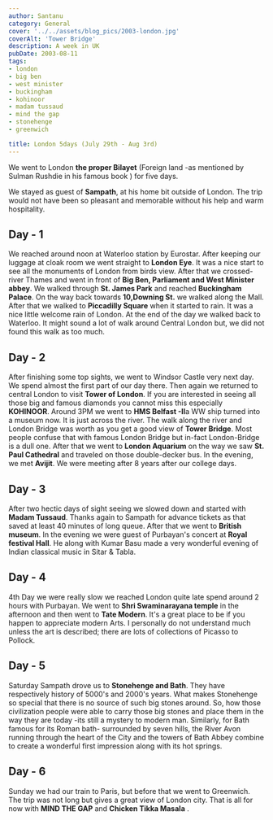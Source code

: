 ```yaml
---
author: Santanu
category: General
cover: '../../assets/blog_pics/2003-london.jpg'
coverAlt: 'Tower Bridge'
description: A week in UK
pubDate: 2003-08-11
tags:
- london
- big ben
- west minister
- buckingham
- kohinoor
- madam tussaud
- mind the gap
- stonehenge
- greenwich

title: London 5days (July 29th - Aug 3rd)
---
```

We went to London **the proper Bilayet** (Foreign land -as mentioned by
Sulman Rushdie in his famous book ) for five days. 

We stayed as guest of **Sampath**, at his home bit outside of London. The trip would not have been so pleasant and memorable without his help and warm hospitality.  

## Day - 1

We reached around noon at Waterloo station by Eurostar. After keeping
our luggage at cloak room we went straight to **London Eye**. It was a
nice start to see all the monuments of London from birds view. After
that we crossed-river Thames and went in front of **Big Ben, Parliament
and West Minister abbey**. We walked through **St. James Park** and
reached **Buckingham Palace**. On the way back towards **10,Downing
St.** we walked along the Mall. After that we walked to **Piccadilly
Square** when it started to rain. It was a nice little welcome rain of
London. At the end of the day we walked back to Waterloo. It might sound
a lot of walk around Central London but, we did not found this walk as
too much.  
  
## Day - 2 

After finishing some top sights, we went to Windsor Castle very next
day. We spend almost the first part of our day there. Then again we
returned to central London to visit **Tower of London**. If you are
interested in seeing all those big and famous diamonds you cannot miss
this especially **KOHINOOR**. Around 3PM we went to **HMS Belfast
-II**a WW ship turned into a museum now. It is just across the river.
The walk along the river and London Bridge was worth as you get a good
view of **Tower Bridge**. Most people confuse that with famous London
Bridge but in-fact London-Bridge is a dull one. After that we went to
**London Aquarium** on the way we saw **St. Paul Cathedral** and
traveled on those double-decker bus. In the evening, we met **Avijit**. We
were meeting after 8 years after our college days.  
  
## Day - 3 

After two hectic days of sight seeing we slowed down and started with
**Madam Tussaud**. Thanks again to Sampath for advance tickets as that
saved at least 40 minutes of long queue. After that we went to **British
museum**. In the evening we were guest of Purbayan's concert at **Royal
festival Hall**. He along with Kumar Basu made a very wonderful evening
of Indian classical music in Sitar & Tabla.  
  
## Day - 4

4th Day we were really slow we reached London quite late spend around 2
hours with Purbayan. We went to **Shri Swaminarayana temple** in the
afternoon and then went to **Tate Modern**. It's a great place to be if
you happen to appreciate modern Arts. I personally do not understand
much unless the art is described; there are lots of collections of
Picasso to Pollock.  
  
## Day - 5

Saturday Sampath drove us to **Stonehenge and Bath**. They have
respectively history of 5000's and 2000's years. What makes Stonehenge
so special that there is no source of such big stones around. So, how
those civilization people were able to carry those big stones and place
them in the way they are today -its still a mystery to modern man.
Similarly, for Bath famous for its Roman bath- surrounded by seven
hills, the River Avon running through the heart of the City and the
towers of Bath Abbey combine to create a wonderful first impression
along with its hot springs.  

## Day - 6

Sunday we had our train to Paris, but before that we went to Greenwich.
The trip was not long but gives a great view of London city. That is all
for now with **MIND THE GAP** and **Chicken Tikka Masala** .